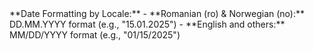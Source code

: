 <Note>
	**Date Formatting by Locale:** - **Romanian (ro) & Norwegian (no):**
	DD.MM.YYYY format (e.g., "15.01.2025") - **English and others:** MM/DD/YYYY
	format (e.g., "01/15/2025")
</Note>
